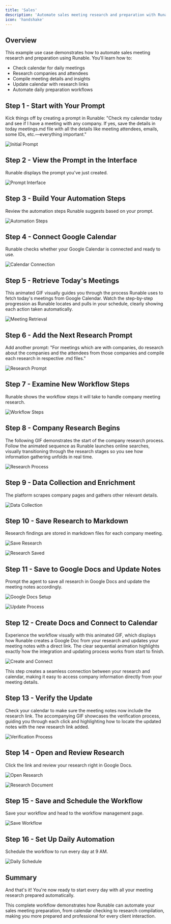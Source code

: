 ```yaml
---
title: 'Sales'
description: 'Automate sales meeting research and preparation with Runable'
icon: 'handshake'
---
```


## Overview

This example use case demonstrates how to automate sales meeting research and preparation using Runable. You'll learn how to:

- Check calendar for daily meetings
- Research companies and attendees
- Compile meeting details and insights
- Update calendar with research links
- Automate daily preparation workflows

## Step 1 - Start with Your Prompt

Kick things off by creating a prompt in Runable: "Check my calendar today and see if I have a meeting with any company. If yes, save the details in today meetings.md file with all the details like meeting attendees, emails, some IDs, etc.—everything important."

![Initial Prompt](https://usercontent.in.prod.clueso.io/138e6e12-51a4-4458-9914-1bc6359a8384/9cd04e64-a11b-4cec-a67f-46d77fd9517a/1e61cdcb-5248-47b0-9379-42639dfff152/images/3b453951-c005-40a1-8ab6-77481a34b2dc.png)


## Step 2 - View the Prompt in the Interface

Runable displays the prompt you've just created.

![Prompt Interface](https://usercontent.in.prod.clueso.io/138e6e12-51a4-4458-9914-1bc6359a8384/9cd04e64-a11b-4cec-a67f-46d77fd9517a/1e61cdcb-5248-47b0-9379-42639dfff152/images/c4a35048-265b-4fa3-9644-b4f82d2d3ba4.png)

## Step 3 - Build Your Automation Steps

Review the automation steps Runable suggests based on your prompt.

![Automation Steps](https://usercontent.in.prod.clueso.io/138e6e12-51a4-4458-9914-1bc6359a8384/9cd04e64-a11b-4cec-a67f-46d77fd9517a/1e61cdcb-5248-47b0-9379-42639dfff152/images/aa5ab20c-a08c-468a-9da3-9f19bb2bd0ef.png)

## Step 4 - Connect Google Calendar

Runable checks whether your Google Calendar is connected and ready to use.

![Calendar Connection](https://usercontent.in.prod.clueso.io/138e6e12-51a4-4458-9914-1bc6359a8384/9cd04e64-a11b-4cec-a67f-46d77fd9517a/1e61cdcb-5248-47b0-9379-42639dfff152/images/f2916b99-1641-4ba9-b24f-0257dd6b479a.png)

## Step 5 - Retrieve Today's Meetings

This animated GIF visually guides you through the process Runable uses to fetch today's meetings from Google Calendar. Watch the step-by-step progression as Runable locates and pulls in your schedule, clearly showing each action taken automatically.

![Meeting Retrieval](https://usercontent.in.prod.clueso.io/138e6e12-51a4-4458-9914-1bc6359a8384/9cd04e64-a11b-4cec-a67f-46d77fd9517a/1e61cdcb-5248-47b0-9379-42639dfff152/images/600cd71a-2ad6-4cad-b0d1-60bd982cef15.gif)

## Step 6 - Add the Next Research Prompt

Add another prompt: "For meetings which are with companies, do research about the companies and the attendees from those companies and compile each research in respective .md files."

![Research Prompt](https://usercontent.in.prod.clueso.io/138e6e12-51a4-4458-9914-1bc6359a8384/9cd04e64-a11b-4cec-a67f-46d77fd9517a/1e61cdcb-5248-47b0-9379-42639dfff152/images/2c2ac61d-8eef-42c6-8db0-d1d62335047b.png)

## Step 7 - Examine New Workflow Steps

Runable shows the workflow steps it will take to handle company meeting research.

![Workflow Steps](https://usercontent.in.prod.clueso.io/138e6e12-51a4-4458-9914-1bc6359a8384/9cd04e64-a11b-4cec-a67f-46d77fd9517a/1e61cdcb-5248-47b0-9379-42639dfff152/images/f878880d-bb95-4f3c-983a-7396f591a04a.png)

## Step 8 - Company Research Begins

The following GIF demonstrates the start of the company research process. Follow the animated sequence as Runable launches online searches, visually transitioning through the research stages so you see how information gathering unfolds in real time.

![Research Process](https://usercontent.in.prod.clueso.io/138e6e12-51a4-4458-9914-1bc6359a8384/9cd04e64-a11b-4cec-a67f-46d77fd9517a/1e61cdcb-5248-47b0-9379-42639dfff152/images/77897d75-3b91-45be-956d-762b0fa0bb1e.gif)

## Step 9 - Data Collection and Enrichment

The platform scrapes company pages and gathers other relevant details.

![Data Collection](https://usercontent.in.prod.clueso.io/138e6e12-51a4-4458-9914-1bc6359a8384/9cd04e64-a11b-4cec-a67f-46d77fd9517a/1e61cdcb-5248-47b0-9379-42639dfff152/images/241e2749-f440-412b-b382-81b2e7b34021.png)

## Step 10 - Save Research to Markdown

Research findings are stored in markdown files for each company meeting.

![Save Research](https://usercontent.in.prod.clueso.io/138e6e12-51a4-4458-9914-1bc6359a8384/9cd04e64-a11b-4cec-a67f-46d77fd9517a/1e61cdcb-5248-47b0-9379-42639dfff152/images/e6ac5a4b-2b5e-4a3e-a005-2708fee3465e.png)

![Research Saved](https://usercontent.in.prod.clueso.io/138e6e12-51a4-4458-9914-1bc6359a8384/9cd04e64-a11b-4cec-a67f-46d77fd9517a/1e61cdcb-5248-47b0-9379-42639dfff152/images/9d5d4297-5392-4fff-8c00-92b6e97b069d.png)

## Step 11 - Save to Google Docs and Update Notes

Prompt the agent to save all research in Google Docs and update the meeting notes accordingly.

![Google Docs Setup](https://usercontent.in.prod.clueso.io/138e6e12-51a4-4458-9914-1bc6359a8384/9cd04e64-a11b-4cec-a67f-46d77fd9517a/1e61cdcb-5248-47b0-9379-42639dfff152/images/d301e325-3645-4747-814c-487e9b16d73d.png)

![Update Process](https://usercontent.in.prod.clueso.io/138e6e12-51a4-4458-9914-1bc6359a8384/9cd04e64-a11b-4cec-a67f-46d77fd9517a/1e61cdcb-5248-47b0-9379-42639dfff152/images/763b31ca-0004-48f8-af51-0ec4371445db.gif)

## Step 12 - Create Docs and Connect to Calendar

Experience the workflow visually with this animated GIF, which displays how Runable creates a Google Doc from your research and updates your meeting notes with a direct link. The clear sequential animation highlights exactly how the integration and updating process works from start to finish.

![Create and Connect](https://usercontent.in.prod.clueso.io/138e6e12-51a4-4458-9914-1bc6359a8384/9cd04e64-a11b-4cec-a67f-46d77fd9517a/1e61cdcb-5248-47b0-9379-42639dfff152/images/763b31ca-0004-48f8-af51-0ec4371445db.gif)

<Tip>

This step creates a seamless connection between your research and calendar, making it easy to access company information directly from your meeting details.

</Tip>

## Step 13 - Verify the Update

Check your calendar to make sure the meeting notes now include the research link. The accompanying GIF showcases the verification process, guiding you through each click and highlighting how to locate the updated notes with the new research link added.

![Verification Process](https://usercontent.in.prod.clueso.io/138e6e12-51a4-4458-9914-1bc6359a8384/9cd04e64-a11b-4cec-a67f-46d77fd9517a/1e61cdcb-5248-47b0-9379-42639dfff152/images/d2fd5b54-e438-4719-a7c9-a89abc093af0.gif)

## Step 14 - Open and Review Research

Click the link and review your research right in Google Docs.

![Open Research](https://usercontent.in.prod.clueso.io/138e6e12-51a4-4458-9914-1bc6359a8384/9cd04e64-a11b-4cec-a67f-46d77fd9517a/1e61cdcb-5248-47b0-9379-42639dfff152/images/e7219bcd-d60e-4d21-94cd-e0a5f18b8561.png)

![Research Document](https://usercontent.in.prod.clueso.io/138e6e12-51a4-4458-9914-1bc6359a8384/9cd04e64-a11b-4cec-a67f-46d77fd9517a/1e61cdcb-5248-47b0-9379-42639dfff152/images/fb951722-a859-4d07-8870-f88fa7845f3c.png)

## Step 15 - Save and Schedule the Workflow

Save your workflow and head to the workflow management page.

![Save Workflow](https://usercontent.in.prod.clueso.io/138e6e12-51a4-4458-9914-1bc6359a8384/9cd04e64-a11b-4cec-a67f-46d77fd9517a/1e61cdcb-5248-47b0-9379-42639dfff152/images/d1d3ccaa-afda-45e9-9288-0c24a95c34d6.png)

## Step 16 - Set Up Daily Automation

Schedule the workflow to run every day at 9 AM.

![Daily Schedule](https://usercontent.in.prod.clueso.io/138e6e12-51a4-4458-9914-1bc6359a8384/9cd04e64-a11b-4cec-a67f-46d77fd9517a/1e61cdcb-5248-47b0-9379-42639dfff152/images/874745db-003c-49dd-95b1-73d679ef3f6e.png)

## Summary

And that's it! You're now ready to start every day with all your meeting research prepared automatically.

<Tip>

This complete workflow demonstrates how Runable can automate your sales meeting preparation, from calendar checking to research compilation, making you more prepared and professional for every client interaction.

</Tip>